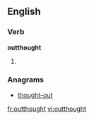 ==English==

===Verb===
'''outthought'''

# {{en-past of|outthink}}

===Anagrams===
* [[thought-out#English|thought-out]]

[[fr:outthought]]
[[vi:outthought]]